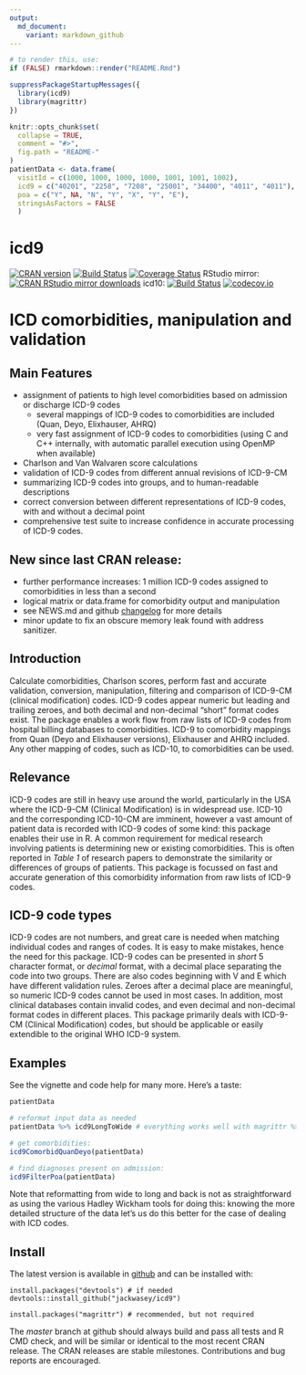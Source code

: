 ```yaml
---
output:
  md_document:
    variant: markdown_github
---
```

<!--
Copyright (C) 2014 - 2015  Jack O. Wasey

This file is part of icd9.

icd9 is free software: you can redistribute it and/or modify
it under the terms of the GNU General Public License as published by
the Free Software Foundation, either version 3 of the License, or
(at your option) any later version.

icd9 is distributed in the hope that it will be useful,
but WITHOUT ANY WARRANTY; without even the implied warranty of
MERCHANTABILITY or FITNESS FOR A PARTICULAR PURPOSE. See the
GNU General Public License for more details.

You should have received a copy of the GNU General Public License
along with icd9. If not, see <http:#www.gnu.org/licenses/>.
-->

<!-- README.md is generated from README.Rmd. Please edit that file and render with rmarkdown::render("README.Rmd")-->
```r

# to render this, use:
if (FALSE) rmarkdown::render("README.Rmd")

suppressPackageStartupMessages({
  library(icd9)
  library(magrittr)
})

knitr::opts_chunk$set(
  collapse = TRUE,
  comment = "#>",
  fig.path = "README-"
)
patientData <- data.frame(
  visitId = c(1000, 1000, 1000, 1000, 1001, 1001, 1002),
  icd9 = c("40201", "2258", "7208", "25001", "34400", "4011", "4011"),
  poa = c("Y", NA, "N", "Y", "X", "Y", "E"),
  stringsAsFactors = FALSE
  )
```
# icd9
[![CRAN version](http://www.r-pkg.org/badges/version/icd9)](https://cran.r-project.org/package=icd9)
[![Build Status](https://travis-ci.org/jackwasey/icd9.svg?branch=master)](https://travis-ci.org/jackwasey/icd9)
[![Coverage Status](https://coveralls.io/repos/jackwasey/icd9/badge.svg?branch=master)](https://coveralls.io/r/jackwasey/icd9?branch=master)
RStudio mirror: [![CRAN RStudio mirror downloads](http://cranlogs.r-pkg.org/badges/icd9)](https://cran.r-project.org/package=icd9)
icd10: [![Build Status](https://travis-ci.org/jackwasey/icd9.svg?branch=icd10)](https://travis-ci.org/jackwasey/icd9) [![codecov.io](https://codecov.io/github/jackwasey/icd9/coverage.svg?branch=master)](https://codecov.io/github/jackwasey/icd9?branch=icd10)

# ICD comorbidities, manipulation and validation

## Main Features

 * assignment of patients to high level comorbidities based on admission or discharge ICD-9 codes
     * several mappings of ICD-9 codes to comorbidities are included (Quan, Deyo, Elixhauser, AHRQ)
     * very fast assignment of ICD-9 codes to comorbidities (using C and C++ internally, with automatic parallel execution using OpenMP when available)
 * Charlson and Van Walvaren score calculations
 * validation of ICD-9 codes from different annual revisions of ICD-9-CM
 * summarizing ICD-9 codes into groups, and to human-readable descriptions
 * correct conversion between different representations of ICD-9 codes, with and without a decimal point
 * comprehensive test suite to increase confidence in accurate processing of ICD-9 codes.

## New since last CRAN release:
 * further performance increases: 1 million ICD-9 codes assigned to comorbidities in less than a second
 * logical matrix or data.frame for comorbidity output and manipulation
 * see NEWS.md and github [changelog](https://github.com/jackwasey/icd9/commits/master) for more details
 * minor update to fix an obscure memory leak found with address sanitizer.

## Introduction

Calculate comorbidities, Charlson scores, perform fast and accurate validation, conversion, manipulation, filtering and comparison of ICD-9-CM (clinical modification) codes. ICD-9 codes appear numeric but leading and trailing zeroes, and both decimal and non-decimal "short" format codes exist. The package enables a work flow from raw lists of ICD-9 codes from hospital billing databases to comorbidities. ICD-9 to comorbidity mappings from Quan (Deyo and Elixhauser versions), Elixhauser and AHRQ included. Any other mapping of codes, such as ICD-10, to comorbidities can be used.

## Relevance

ICD-9 codes are still in heavy use around the world, particularly in the USA where the ICD-9-CM (Clinical Modification) is in widespread use. ICD-10 and the corresponding ICD-10-CM are imminent, however a vast amount of patient data is recorded with ICD-9 codes of some kind: this package enables their use in R. A common requirement for medical research involving patients is determining new or existing comorbidities. This is often reported in *Table 1* of research papers to demonstrate the similarity or differences of groups of patients. This package is focussed on fast and accurate generation of this comorbidity information from raw lists of ICD-9 codes.

## ICD-9 code types

ICD-9 codes are not numbers, and great care is needed when matching individual codes and ranges of codes. It is easy to make mistakes, hence the need for this package. ICD-9 codes can be presented in *short* 5 character format, or *decimal* format, with a decimal place separating the code into two groups. There are also codes beginning with V and E which have different validation rules. Zeroes after a decimal place are meaningful, so numeric ICD-9 codes cannot be used in most cases. In addition, most clinical databases contain invalid codes, and even decimal and non-decimal format codes in different places. This package primarily deals with ICD-9-CM (Clinical Modification) codes, but should be applicable or easily extendible to the original WHO ICD-9 system.

## Examples

See the vignette and code help for many more. Here's a taste: 

```r
patientData

# reformat input data as needed
patientData %>% icd9LongToWide # everything works well with magrittr %>%

# get comorbidities:
icd9ComorbidQuanDeyo(patientData)

# find diagnoses present on admission:
icd9FilterPoa(patientData)
```

Note that reformatting from wide to long and back is not as straightforward as using the various Hadley Wickham tools for doing this: knowing the more detailed structure of the data let's us do this better for the case of dealing with ICD codes.

## Install

The latest version is available in [github](https://github.com/jackwasey/icd9) and can be installed with:

    install.packages("devtools") # if needed
    devtools::install_github("jackwasey/icd9")

    install.packages("magrittr") # recommended, but not required

The _master_ branch at github should always build and pass all tests and R CMD check, and will be similar or identical to the most recent CRAN release. The CRAN releases are stable milestones. Contributions and bug reports are encouraged.
